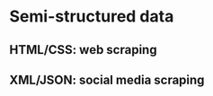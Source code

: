 # Semi-structured data {#semi_structured_data}

## HTML/CSS: web scraping

## XML/JSON: social media scraping
